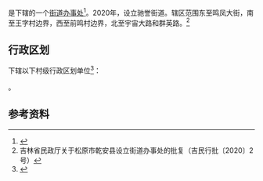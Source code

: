 {{中国乡级行政区|22/07/23/002/000
| 总面积 = 3.02平方公里
| 总人口 = 3.12万人
| 总人口年份 = 2020
| 政府驻地 = 县执法局（安定大路808号）
}}

'''{{PAGENAMEBASE}}'''是{{PRC admin/fullname|22/07/23/002/000|3}}下辖的一个[[街道办事处|街道办事处]]<ref>{{PRC admin/ref sgc|{{PRC admin/parent|22/07/23/002/000}}}}</ref>。2020年，设立驰誉街道。辖区范围东至鸣凤大街，南至王字村边界，西至前鸣村边界，北至宇宙大路和群英路。<ref>吉林省民政厅关于松原市乾安县设立街道办事处的批复（吉民行批〔2020〕2号）</ref>

== 行政区划 ==
{{PAGENAMEBASE}}下辖以下村级行政区划单位<ref>{{PRC admin/ref sgc|22/07/23/002/000}}</ref>：

{{PRC admin/children|22/07/23/002/000}}。

== 参考资料 ==
{{reflist}}

{{PRC admin/navcat|22/07/23/002/000}}